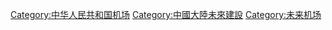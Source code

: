 [[Category:中华人民共和国机场|Category:中华人民共和国机场]]
[[Category:中國大陸未來建設|Category:中國大陸未來建設]]
[[Category:未来机场|Category:未来机场]]
